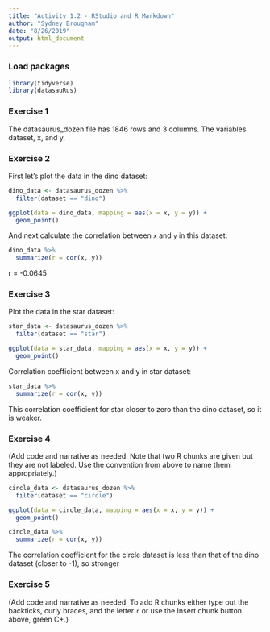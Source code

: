 ```yaml
---
title: "Activity 1.2 - RStudio and R Markdown"
author: "Sydney Brougham"
date: "8/26/2019"
output: html_document
---
```


### Load packages

```r
library(tidyverse) 
library(datasauRus)
```


### Exercise 1

The datasaurus_dozen file has 1846 rows and 3 columns. The variables dataset, x, and y.

### Exercise 2

First let's plot the data in the dino dataset:

```r
dino_data <- datasaurus_dozen %>%
  filter(dataset == "dino")

ggplot(data = dino_data, mapping = aes(x = x, y = y)) +
  geom_point()
```

And next calculate the correlation between `x` and `y` in this dataset:

```r
dino_data %>%
  summarize(r = cor(x, y))
```
r = -0.0645

### Exercise 3

Plot the data in the star dataset:

```r
star_data <- datasaurus_dozen %>%
  filter(dataset == "star")

ggplot(data = star_data, mapping = aes(x = x, y = y)) +
  geom_point()
```

Correlation coefficient between x and y in star dataset:

```r
star_data %>%
  summarize(r = cor(x, y))
```

This correlation coefficient for star closer to zero than the dino dataset, so it is weaker.

### Exercise 4

(Add code and narrative as needed. Note that two R chunks are given but they are not labeled. Use the convention from above to name them appropriately.)

```r
circle_data <- datasaurus_dozen %>%
  filter(dataset == "circle")

ggplot(data = circle_data, mapping = aes(x = x, y = y)) +
  geom_point()
```

```r
circle_data %>%
  summarize(r = cor(x, y))
```

The correlation coefficient for the circle dataset is less than that of the dino dataset (closer to -1), so stronger

### Exercise 5

(Add code and narrative as needed. To add R chunks either type out the backticks, curly braces, and the letter `r` or use the Insert chunk button above, green C+.)